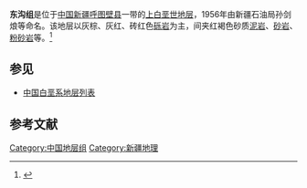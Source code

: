 {{Infobox rockunit
| name           = 东沟组
| period         = 上白垩世
| age            = 
| image          = 
| imagesize      = 
| caption        = 
| type           = [[组_(地质学)|组]]
| prilithology   = 灰棕、灰红、砖红色[[砾岩|砾岩]]
| otherlithology = 红褐色砂质[[泥岩|泥岩]]、[[砂岩|砂岩]]、[[粉砂岩|粉砂岩]]等
| namedfor       = 
| namedby        = 新疆石油局孙剑烺等
| region         = [[新疆|新疆]][[呼图壁县|呼图壁县]]一带
| country        = {{PRC}}
| coordinates    =
| unitof         =
| subunits       = 
| underlies      = [[紫泥泉子组|紫泥泉子组]]
| overlies       = [[连木沁组|连木沁组]]
| thickness      = 
| extent         =
| area           = 
| map            = 
| map_caption    = 
}}
'''东沟组'''是位于[[中国|中国]][[新疆|新疆]][[呼图壁县|呼图壁县]]一带的[[上白垩世|上白垩世]][[地层|地层]]，1956年由新疆石油局孙剑烺等命名。该地层以灰棕、灰红、砖红色[[砾岩|砾岩]]为主，间夹红褐色砂质[[泥岩|泥岩]]、[[砂岩|砂岩]]、[[粉砂岩|粉砂岩]]等。<ref>{{cite book | title=《中国岩石地层辞典》 | publisher=中国地质大学出版社 | author=高振家、陈克强、魏家庸 | year=2000}}</ref>

== 参见 ==
* [[中国白垩系地层列表|中国白垩系地层列表]]

== 参考文献 ==
{{Reflist}}

{{地质小作品}}

[[Category:中国地层组|Category:中国地层组]]
[[Category:新疆地理|Category:新疆地理]]